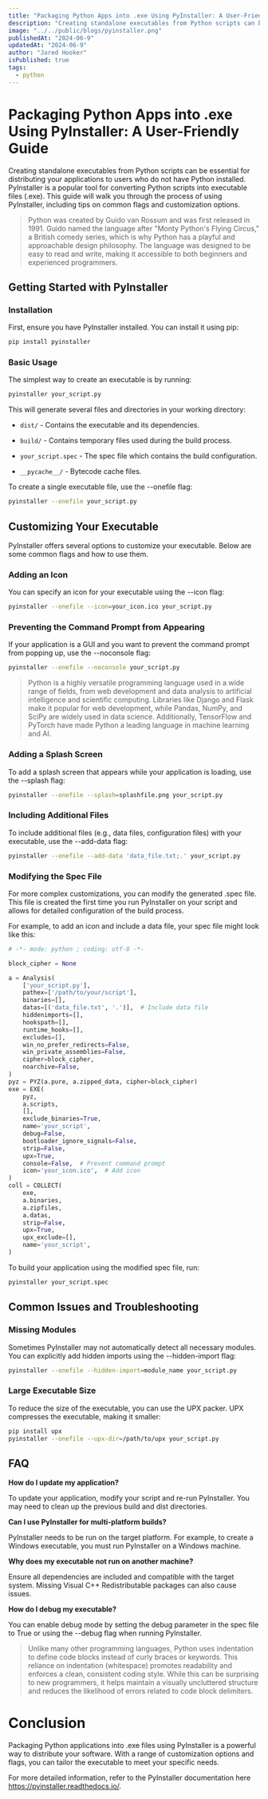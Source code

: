 ```yaml
---
title: "Packaging Python Apps into .exe Using PyInstaller: A User-Friendly Guide"
description: "Creating standalone executables from Python scripts can be essential for distributing your applications to users who do not have Python installed."
image: "../../public/blogs/pyinstaller.png"
publishedAt: "2024-06-9"
updatedAt: "2024-06-9"
author: "Jared Hooker"
isPublished: true
tags: 
  - python
---
```


# Packaging Python Apps into .exe Using PyInstaller: A User-Friendly Guide

Creating standalone executables from Python scripts can be essential for distributing your applications to users who do not have Python installed. PyInstaller is a popular tool for converting Python scripts into executable files (.exe). This guide will walk you through the process of using PyInstaller, including tips on common flags and customization options.

>Python was created by Guido van Rossum and was first released in 1991. Guido named the language after "Monty Python's Flying Circus," a British comedy series, which is why Python has a playful and approachable design philosophy. The language was designed to be easy to read and write, making it accessible to both beginners and experienced programmers.
>

## Getting Started with PyInstaller

### Installation

First, ensure you have PyInstaller installed. You can install it using pip:

```bash
pip install pyinstaller
```

### Basic Usage

The simplest way to create an executable is by running:

```bash
pyinstaller your_script.py
```

This will generate several files and directories in your working directory:

- `dist/` - Contains the executable and its dependencies.

- `build/` - Contains temporary files used during the build process.

- `your_script.spec` - The spec file which contains the build configuration.

- `__pycache__/` - Bytecode cache files.

To create a single executable file, use the --onefile flag:

```bash
pyinstaller --onefile your_script.py
```

## Customizing Your Executable

PyInstaller offers several options to customize your executable. Below are some common flags and how to use them.

### Adding an Icon

You can specify an icon for your executable using the --icon flag:

```bash
pyinstaller --onefile --icon=your_icon.ico your_script.py
```

### Preventing the Command Prompt from Appearing

If your application is a GUI and you want to prevent the command prompt from popping up, use the --noconsole flag:

```bash
pyinstaller --onefile --noconsole your_script.py
```

>Python is a highly versatile programming language used in a wide range of fields, from web development and data analysis to artificial intelligence and scientific computing. Libraries like Django and Flask make it popular for web development, while Pandas, NumPy, and SciPy are widely used in data science. Additionally, TensorFlow and PyTorch have made Python a leading language in machine learning and AI.
>

### Adding a Splash Screen

To add a splash screen that appears while your application is loading, use the --splash flag:

```bash
pyinstaller --onefile --splash=splashfile.png your_script.py
```

### Including Additional Files

To include additional files (e.g., data files, configuration files) with your executable, use the --add-data flag:

```bash
pyinstaller --onefile --add-data 'data_file.txt;.' your_script.py
```

### Modifying the Spec File

For more complex customizations, you can modify the generated .spec file. This file is created the first time you run PyInstaller on your script and allows for detailed configuration of the build process.

For example, to add an icon and include a data file, your spec file might look like this:

```python
# -*- mode: python ; coding: utf-8 -*-

block_cipher = None

a = Analysis(
    ['your_script.py'],
    pathex=['/path/to/your/script'],
    binaries=[],
    datas=[('data_file.txt', '.')],  # Include data file
    hiddenimports=[],
    hookspath=[],
    runtime_hooks=[],
    excludes=[],
    win_no_prefer_redirects=False,
    win_private_assemblies=False,
    cipher=block_cipher,
    noarchive=False,
)
pyz = PYZ(a.pure, a.zipped_data, cipher=block_cipher)
exe = EXE(
    pyz,
    a.scripts,
    [],
    exclude_binaries=True,
    name='your_script',
    debug=False,
    bootloader_ignore_signals=False,
    strip=False,
    upx=True,
    console=False,  # Prevent command prompt
    icon='your_icon.ico',  # Add icon
)
coll = COLLECT(
    exe,
    a.binaries,
    a.zipfiles,
    a.datas,
    strip=False,
    upx=True,
    upx_exclude=[],
    name='your_script',
)
```

To build your application using the modified spec file, run:

```bash
pyinstaller your_script.spec
```

## Common Issues and Troubleshooting

### Missing Modules

Sometimes PyInstaller may not automatically detect all necessary modules. You can explicitly add hidden imports using the --hidden-import flag:

```bash
pyinstaller --onefile --hidden-import=module_name your_script.py
```

### Large Executable Size

To reduce the size of the executable, you can use the UPX packer. UPX compresses the executable, making it smaller:

```bash
pip install upx
pyinstaller --onefile --upx-dir=/path/to/upx your_script.py
```

## FAQ

**How do I update my application?**

To update your application, modify your script and re-run PyInstaller. You may need to clean up the previous build and dist directories.

**Can I use PyInstaller for multi-platform builds?**

PyInstaller needs to be run on the target platform. For example, to create a Windows executable, you must run PyInstaller on a Windows machine.

**Why does my executable not run on another machine?**

Ensure all dependencies are included and compatible with the target system. Missing Visual C++ Redistributable packages can also cause issues.

**How do I debug my executable?**

You can enable debug mode by setting the debug parameter in the spec file to True or using the --debug flag when running PyInstaller.

>Unlike many other programming languages, Python uses indentation to define code blocks instead of curly braces or keywords. This reliance on indentation (whitespace) promotes readability and enforces a clean, consistent coding style. While this can be surprising to new programmers, it helps maintain a visually uncluttered structure and reduces the likelihood of errors related to code block delimiters.
>

# Conclusion

Packaging Python applications into .exe files using PyInstaller is a powerful way to distribute your software. With a range of customization options and flags, you can tailor the executable to meet your specific needs.

For more detailed information, refer to the PyInstaller documentation here https://pyinstaller.readthedocs.io/.